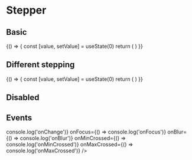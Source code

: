
<Meta title="Components/Stepper" component={Stepper} />

# Stepper

## Basic

<Canvas>
  <Story name="basic">
    {() => {
      const [value, setValue] = useState(0)
      return (
        <Stepper
          minValue={0}
          maxValue={100}
          text="unit"
          onChange={setValue}
          value={value}
        />
      )
    }}
  </Story>
</Canvas>

## Different stepping

<Canvas>
  <Story name="step">
    {() => {
      const [value, setValue] = useState(0)
      return (
        <Stepper
          minValue={0}
          maxValue={100}
          step={10}
          text="unit (try to write 64)"
          onChange={setValue}
          value={value}
        />
      )
    }}
  </Story>
</Canvas>

## Disabled

<Canvas isColumn>
  <Story name="disabled">
    <Stepper
      minValue={0}
      maxValue={100}
      text="unit"
      value={10}
      disabled
    />
  </Story>
</Canvas>

## Events

<Canvas isColumn>
  <Story name="events">
    <Stepper
      minValue={50}
      maxValue={100}
      text="unit"
      value={50}
      onChange={() => console.log('onChange')}
      onFocus={() => console.log('onFocus')}
      onBlur={() => console.log('onBlur')}
      onMinCrossed={() => console.log('onMinCrossed')}
      onMaxCrossed={() => console.log('onMaxCrossed')}
    />
  </Story>
</Canvas>
